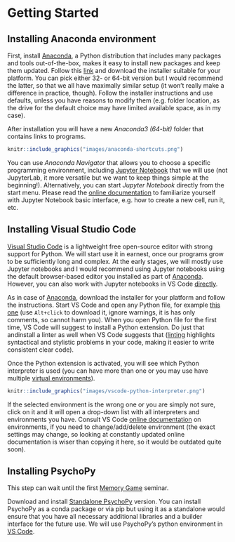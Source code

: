 # Getting Started {#getting-started -}

## Installing Anaconda environment {#install-anaconda -}

First, install [Anaconda](https://www.anaconda.com), a Python distribution that includes many packages and tools out-of-the-box, makes it easy to install new packages and keep them updated. Follow this [link](https://www.anaconda.com/products/individual) and download the installer suitable for your platform. You can pick either 32- or 64-bit version but I would recommend the latter, so that we all have maximally similar setup (it won't really make a difference in practice, though). Follow the installer instructions and use defaults, unless you have reasons to modify them (e.g. folder location, as the drive for the default choice may have limited available space, as in my case).

After installation you will have a new _Anaconda3 (64-bit)_ folder that contains links to programs. 
```r
knitr::include_graphics("images/anaconda-shortcuts.png")
```

You can use _Anaconda Navigator_ that allows you to choose a specific programming environment, including [Jupyter Notebook](https://jupyter.org/) that we will use (not JupyterLab, it more versatile but we want to keep things simple at the beginning!). Alternatively, you can start _Jupyter Notebook_ directly from the start menu. Please read the [online documentation](https://jupyter-notebook.readthedocs.io/en/stable/examples/Notebook/examples_index.html) to familiarize yourself with Jupyter Notebook basic interface, e.g. how to create a new cell, run it, etc.

## Installing Visual Studio Code {#install-vs-code -}
[Visual Studio Code](https://code.visualstudio.com/) is a lightweight free open-source editor with strong support for Python. We will start use it in earnest, once our programs grow to be sufficiently long and complex. At the early stages, we will mostly use Jupyter notebooks and I would recommend using Jupyter notebooks using the default browser-based editor you installed as part of [Anaconda](#install-anaconda). However, you can also work with Jupyter notebooks in VS Code [directly](https://code.visualstudio.com/docs/python/jupyter-support). 

As in case of [Anaconda](#install-anaconda), download the installer for your platform and follow the instructions. Start VS Code and open any Python file, for example [this one](other/empty.py) (use `Alt+click` to download it, ignore warnings, it is has only comments, so cannot harm you). When you open Python file for the first time, VS Code will suggest to install a Python extension. Do just that andinstall a linter as well when VS Code suggests that ([linting](https://code.visualstudio.com/docs/python/linting) highlights syntactical and stylistic problems in your code, making it easier to write consistent clear code).

Once the Python extension is activated, you will see which Python interpreter is used (you can have more than one or you may use have multiple [virtual environments](https://docs.python.org/3/tutorial/venv.html)).
```r
knitr::include_graphics("images/vscode-python-interpreter.png")
```
If the selected environment is the wrong one or you are simply not sure, click on it and it will open a drop-down list with all interpreters and environments you have. Consult VS Code [online documentation](https://code.visualstudio.com/docs/python/environments) on environments, if you need to change/add/delete environment (the exact settings may change, so looking at constantly updated online documentation is wiser than copying it here, so it would be outdated quite soon).

## Installing PsychoPy {#install-psychopy -}
This step can wait until the first [Memory Game](#memory-game-01) seminar.

Download and install [Standalone PsychoPy](https://www.psychopy.org/download.html) version. You can install PsychoPy as a conda package or via pip but using it as a standalone would ensure that you have all necessary additional libraries and a builder interface for the future use. We will use PsychoPy's python environment in [VS Code](#install-vs-code).
